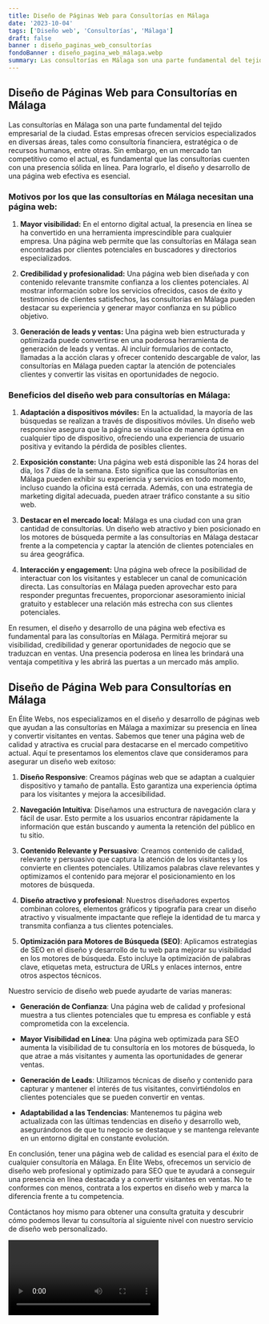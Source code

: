 ```yaml
---
title: Diseño de Páginas Web para Consultorías en Málaga
date: '2023-10-04'
tags: ['Diseño web', 'Consultorías', 'Málaga']
draft: false
banner : diseño_paginas_web_consultorías
fondoBanner : diseño_pagina_web_málaga.webp
summary: Las consultorías en Málaga son una parte fundamental del tejido empresarial de la ciudad. Estas empresas ofrecen servicios especializados en diversas áreas, tales como consultoría financiera, estratégica o de recursos humanos, entre otras. Sin embargo, en un mercado tan competitivo como el actual, es fundamental que las consultorías cuenten con una presencia sólida en línea. Para lograrlo, el diseño y desarrollo de una página web efectiva es esencial.
---
```


## Diseño de Páginas Web para Consultorías en Málaga

Las consultorías en Málaga son una parte fundamental del tejido empresarial de la ciudad. Estas empresas ofrecen servicios especializados en diversas áreas, tales como consultoría financiera, estratégica o de recursos humanos, entre otras. Sin embargo, en un mercado tan competitivo como el actual, es fundamental que las consultorías cuenten con una presencia sólida en línea. Para lograrlo, el diseño y desarrollo de una página web efectiva es esencial.

### Motivos por los que las consultorías en Málaga necesitan una página web:

1. **Mayor visibilidad:** En el entorno digital actual, la presencia en línea se ha convertido en una herramienta imprescindible para cualquier empresa. Una página web permite que las consultorías en Málaga sean encontradas por clientes potenciales en buscadores y directorios especializados.

2. **Credibilidad y profesionalidad:** Una página web bien diseñada y con contenido relevante transmite confianza a los clientes potenciales. Al mostrar información sobre los servicios ofrecidos, casos de éxito y testimonios de clientes satisfechos, las consultorías en Málaga pueden destacar su experiencia y generar mayor confianza en su público objetivo.

3. **Generación de leads y ventas:** Una página web bien estructurada y optimizada puede convertirse en una poderosa herramienta de generación de leads y ventas. Al incluir formularios de contacto, llamadas a la acción claras y ofrecer contenido descargable de valor, las consultorías en Málaga pueden captar la atención de potenciales clientes y convertir las visitas en oportunidades de negocio.

### Beneficios del diseño web para consultorías en Málaga:

1. **Adaptación a dispositivos móviles:** En la actualidad, la mayoría de las búsquedas se realizan a través de dispositivos móviles. Un diseño web responsive asegura que la página se visualice de manera óptima en cualquier tipo de dispositivo, ofreciendo una experiencia de usuario positiva y evitando la pérdida de posibles clientes.

2. **Exposición constante:** Una página web está disponible las 24 horas del día, los 7 días de la semana. Esto significa que las consultorías en Málaga pueden exhibir su experiencia y servicios en todo momento, incluso cuando la oficina está cerrada. Además, con una estrategia de marketing digital adecuada, pueden atraer tráfico constante a su sitio web.

3. **Destacar en el mercado local:** Málaga es una ciudad con una gran cantidad de consultorías. Un diseño web atractivo y bien posicionado en los motores de búsqueda permite a las consultorías en Málaga destacar frente a la competencia y captar la atención de clientes potenciales en su área geográfica.

4. **Interacción y engagement:** Una página web ofrece la posibilidad de interactuar con los visitantes y establecer un canal de comunicación directa. Las consultorías en Málaga pueden aprovechar esto para responder preguntas frecuentes, proporcionar asesoramiento inicial gratuito y establecer una relación más estrecha con sus clientes potenciales.

En resumen, el diseño y desarrollo de una página web efectiva es fundamental para las consultorías en Málaga. Permitirá mejorar su visibilidad, credibilidad y generar oportunidades de negocio que se traduzcan en ventas. Una presencia poderosa en línea les brindará una ventaja competitiva y les abrirá las puertas a un mercado más amplio.

<GifSeo />

<Cta />

## Diseño de Página Web para Consultorías en Málaga

En Élite Webs, nos especializamos en el diseño y desarrollo de páginas web que ayudan a las consultorías en Málaga a maximizar su presencia en línea y convertir visitantes en ventas. Sabemos que tener una página web de calidad y atractiva es crucial para destacarse en el mercado competitivo actual. Aquí te presentamos los elementos clave que consideramos para asegurar un diseño web exitoso:

1. **Diseño Responsive**: Creamos páginas web que se adaptan a cualquier dispositivo y tamaño de pantalla. Esto garantiza una experiencia óptima para los visitantes y mejora la accesibilidad.

2. **Navegación Intuitiva**: Diseñamos una estructura de navegación clara y fácil de usar. Esto permite a los usuarios encontrar rápidamente la información que están buscando y aumenta la retención del público en tu sitio.

3. **Contenido Relevante y Persuasivo**: Creamos contenido de calidad, relevante y persuasivo que captura la atención de los visitantes y los convierte en clientes potenciales. Utilizamos palabras clave relevantes y optimizamos el contenido para mejorar el posicionamiento en los motores de búsqueda.

4. **Diseño atractivo y profesional**: Nuestros diseñadores expertos combinan colores, elementos gráficos y tipografía para crear un diseño atractivo y visualmente impactante que refleje la identidad de tu marca y transmita confianza a tus clientes potenciales.

5. **Optimización para Motores de Búsqueda (SEO)**: Aplicamos estrategias de SEO en el diseño y desarrollo de tu web para mejorar su visibilidad en los motores de búsqueda. Esto incluye la optimización de palabras clave, etiquetas meta, estructura de URLs y enlaces internos, entre otros aspectos técnicos.

Nuestro servicio de diseño web puede ayudarte de varias maneras:

- **Generación de Confianza**: Una página web de calidad y profesional muestra a tus clientes potenciales que tu empresa es confiable y está comprometida con la excelencia.

- **Mayor Visibilidad en Línea**: Una página web optimizada para SEO aumenta la visibilidad de tu consultoría en los motores de búsqueda, lo que atrae a más visitantes y aumenta las oportunidades de generar ventas.

- **Generación de Leads**: Utilizamos técnicas de diseño y contenido para capturar y mantener el interés de tus visitantes, convirtiéndolos en clientes potenciales que se pueden convertir en ventas.

- **Adaptabilidad a las Tendencias**: Mantenemos tu página web actualizada con las últimas tendencias en diseño y desarrollo web, asegurándonos de que tu negocio se destaque y se mantenga relevante en un entorno digital en constante evolución.

En conclusión, tener una página web de calidad es esencial para el éxito de cualquier consultoría en Málaga. En Élite Webs, ofrecemos un servicio de diseño web profesional y optimizado para SEO que te ayudará a conseguir una presencia en línea destacada y a convertir visitantes en ventas. No te conformes con menos, contrata a los expertos en diseño web y marca la diferencia frente a tu competencia.

Contáctanos hoy mismo para obtener una consulta gratuita y descubrir cómo podemos llevar tu consultoría al siguiente nivel con nuestro servicio de diseño web personalizado.

<Video />

<CtaBot job='Consultorías' city='Málaga'/>

<Gmaps query='Málaga+españa+maps' />
